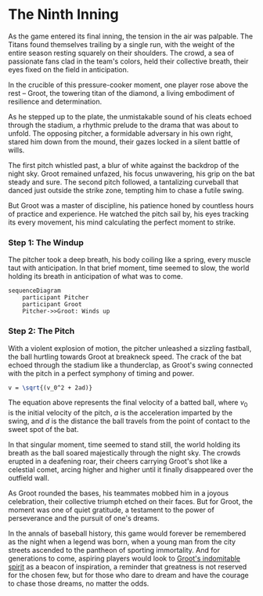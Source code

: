 
# The Ninth Inning

As the game entered its final inning, the tension in the air was palpable. The Titans found themselves trailing by a single run, with the weight of the entire season resting squarely on their shoulders. The crowd, a sea of passionate fans clad in the team's colors, held their collective breath, their eyes fixed on the field in anticipation.

<Callout emoji="⚠️">
In the crucible of this pressure-cooker moment, one player rose above the rest – Groot, the towering titan of the diamond, a living embodiment of resilience and determination.
</Callout>

As he stepped up to the plate, the unmistakable sound of his cleats echoed through the stadium, a rhythmic prelude to the drama that was about to unfold. The opposing pitcher, a formidable adversary in his own right, stared him down from the mound, their gazes locked in a silent battle of wills.

The first pitch whistled past, a blur of white against the backdrop of the night sky. Groot remained unfazed, his focus unwavering, his grip on the bat steady and sure. The second pitch followed, a tantalizing curveball that danced just outside the strike zone, tempting him to chase a futile swing.

But Groot was a master of discipline, his patience honed by countless hours of practice and experience. He watched the pitch sail by, his eyes tracking its every movement, his mind calculating the perfect moment to strike.

<Steps>

### Step 1: The Windup

The pitcher took a deep breath, his body coiling like a spring, every muscle taut with anticipation. In that brief moment, time seemed to slow, the world holding its breath in anticipation of what was to come.

```mermaid
sequenceDiagram
    participant Pitcher
    participant Groot
    Pitcher->>Groot: Winds up
```

### Step 2: The Pitch

With a violent explosion of motion, the pitcher unleashed a sizzling fastball, the ball hurtling towards Groot at breakneck speed. The crack of the bat echoed through the stadium like a thunderclap, as Groot's swing connected with the pitch in a perfect symphony of timing and power.

```latex
v = \sqrt{(v_0^2 + 2ad)}
```

The equation above represents the final velocity of a batted ball, where $v_0$ is the initial velocity of the pitch, $a$ is the acceleration imparted by the swing, and $d$ is the distance the ball travels from the point of contact to the sweet spot of the bat.

</Steps>

In that singular moment, time seemed to stand still, the world holding its breath as the ball soared majestically through the night sky. The crowds erupted in a deafening roar, their cheers carrying Groot's shot like a celestial comet, arcing higher and higher until it finally disappeared over the outfield wall.

As Groot rounded the bases, his teammates mobbed him in a joyous celebration, their collective triumph etched on their faces. But for Groot, the moment was one of quiet gratitude, a testament to the power of perseverance and the pursuit of one's dreams.

In the annals of baseball history, this game would forever be remembered as the night when a legend was born, when a young man from the city streets ascended to the pantheon of sporting immortality. And for generations to come, aspiring players would look to [Groot's indomitable spirit](/trials-and-triumphs/unbreakable-will) as a beacon of inspiration, a reminder that greatness is not reserved for the chosen few, but for those who dare to dream and have the courage to chase those dreams, no matter the odds.